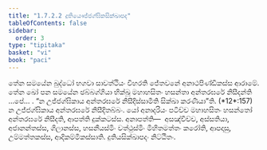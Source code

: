 ```yaml
---
title: "1.7.2.2 දුතියෞජ්ජග්ඝිකසික්ඛාපද"
tableOfContents: false
sidebar:
  order: 3
type: "tipitaka"
basket: "vi"
book: "paci"
---
```



<DynamicBreadcrumb />

<Division number="587" book="paci">

<Paragraph number="1740" book="paci">
තේන සමයේන බුද්ධෝ භගවා සාවත්ථියං විහරති ජේතවනේ අනාථපිණ්ඩිකස්ස ආරාමේ. තේන ඛෝ පන සමයේන ඡබ්බග්ගියා භික්ඛූ මහාහසිතං හසන්තා අන්තරඝරේ නිසීදන්ති …පේ… .
</Paragraph>

<Paragraph number="1741" book="paci">
<Emphasis>“න උජ්ජග්ඝිකාය අන්තරඝරේ නිසීදිස්සාමීති සික්ඛා කරණීයා”</Emphasis>ති. (*12*:<Emphasis>157</Emphasis>)
</Paragraph>

<Paragraph number="1742" book="paci">
න උජ්ජග්ඝිකාය අන්තරඝරේ නිසීදිතබ්බං. යෝ අනාදරියං පටිච්ච මහාහසිතං හසන්තෝ අන්තරඝරේ නිසීදති, ආපත්ති දුක්කටස්ස.
</Paragraph>

<Paragraph number="1743" book="paci">
අනාපත්ති—  අසඤ්චිච්ච, අස්සතියා, අජානන්තස්ස, ගිලානස්ස, හසනීයස්මිං වත්ථුස්මිං මිහිතමත්තං කරෝති, ආපදාසු, උම්මත්තකස්ස, ආදිකම්මිකස්සාති.

</Paragraph>
</Division>

<Paragraph number="1744" type="center" book="paci">
දුතියසික්ඛාපදං නිට්ඨිතං.
</Paragraph>